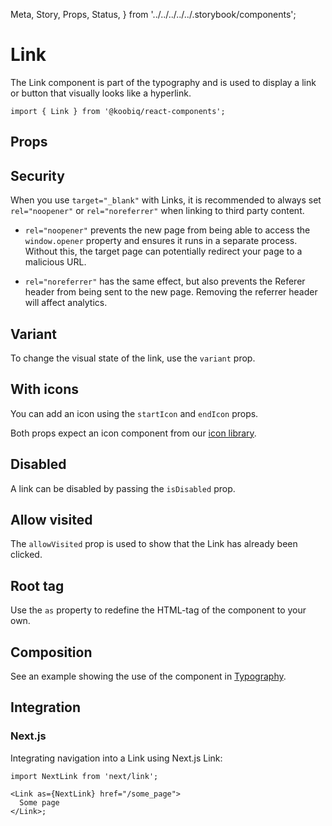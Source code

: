   Meta,
  Story,
  Props,
  Status,
} from '../../../../../.storybook/components';


<Meta of={Stories} />

# Link

<Status variant="experimental" />

The Link component is part of the typography and is used to display
a link or button that visually looks like a hyperlink.

```tsx
import { Link } from '@koobiq/react-components';
```

<Story of={Stories.Base} />

## Props

<Props />

## Security

When you use `target="_blank"` with Links, it is recommended to always set `rel="noopener"`
or `rel="noreferrer"` when linking to third party content.

- `rel="noopener"` prevents the new page from being able to access the `window.opener` property and ensures it runs in a separate process.
  Without this, the target page can potentially redirect your page to a malicious URL.

- `rel="noreferrer"` has the same effect, but also prevents the Referer header from being sent to the new page.
  Removing the referrer header will affect analytics.

## Variant

To change the visual state of the link, use the `variant` prop.

<Story of={Stories.Variant} />

## With icons

You can add an icon using the `startIcon` and `endIcon` props.

Both props expect an icon component from our [icon library](?path=/docs/icons--docs).

<Story of={Stories.WithIcons} />

## Disabled

A link can be disabled by passing the `isDisabled` prop.

<Story of={Stories.Disabled} />

## Allow visited

The `allowVisited` prop is used to show that the Link has already been clicked.

<Story of={Stories.AllowVisited} />

## Root tag

Use the `as` property to redefine the HTML-tag of the component to your own.

<Story of={Stories.RootTag} />

## Composition

See an example showing the use of the component in [Typography](?path=/docs/components-typography--docs).

<Story of={Stories.Composition} />

## Integration

### Next.js

Integrating navigation into a Link using Next.js Link:

```tsx
import NextLink from 'next/link';

<Link as={NextLink} href="/some_page">
  Some page
</Link>;
```
